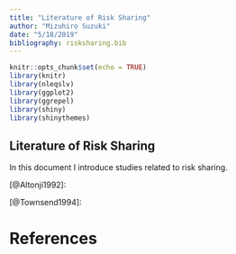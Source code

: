 ```yaml
---
title: "Literature of Risk Sharing"
author: "Mizuhiro Suzuki"
date: "5/18/2019"
bibliography: risksharing.bib
---
```


```r
knitr::opts_chunk$set(echo = TRUE)
library(knitr)
library(nleqslv)
library(ggplot2)
library(ggrepel)
library(shiny)
library(shinythemes)
```

## Literature of Risk Sharing

In this document I introduce studies related to risk sharing.

[@Altonji1992]: 

[@Townsend1994]: 



# References



